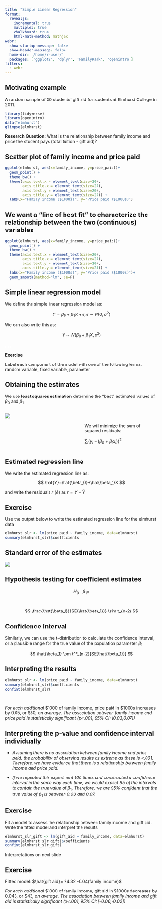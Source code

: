 ```yaml
---
title: "Simple Linear Regression"
format: 
  revealjs:
    incremental: true
    multiplex: true
    chalkboard: true
    html-math-method: mathjax
webr: 
  show-startup-message: false
  show-header-message: false
  home-dir: '/home/r-user/'
  packages: ['ggplot2', 'dplyr', 'FamilyRank', 'openintro']
filters:
  - webr
---
```


## Motivating example

A random sample of 50 students' gift aid for students at Elmhurst College in 2011.

```r
library(tidyverse)
library(openintro)
data("elmhurst")
glimpse(elmhurst)
```

**Research Question**: What is the relationship between family income and price the student pays (total tuition - gift aid)?

## Scatter plot of family income and price paid

```r
ggplot(elmhurst, aes(x=family_income, y=price_paid))+
  geom_point() +
  theme_bw() +
  theme(axis.text.x = element_text(size=20),
        axis.title.x = element_text(size=25),
        axis.text.y = element_text(size=20),
        axis.title.y = element_text(size=25)) +
  labs(x="Family income ($1000s)", y="Price paid ($1000s)")
```

## We want a "line of best fit" to characterize the relationship between the two (continuous) variables

```r
ggplot(elmhurst, aes(x=family_income, y=price_paid))+
  geom_point() +
  theme_bw() +
  theme(axis.text.x = element_text(size=20),
        axis.title.x = element_text(size=25),
        axis.text.y = element_text(size=20),
        axis.title.y = element_text(size=25)) +
  labs(x="Family income ($1000s)", y="Price paid ($1000s)")+
  geom_smooth(method="lm", se=F)
```

## Simple linear regression model

We define the simple linear regression model as:

$$
Y = \beta_0 + \beta_1X + \epsilon, \epsilon \sim N(0,\sigma^2)
$$

We can also write this as:

$$
Y \sim N(\beta_0 + \beta_1X, \sigma^2)
$$

. . .

**Exercise**

Label each component of the model with one of the following terms: random variable, fixed variable, parameter

## Obtaining the estimates

We use **least squares estimation** determine the "best" estimated values of $\beta_0$ and $\beta_1$

::: columns
::: {.column width="50%"}
![](residuals2.png)
:::

::: {.column width="50%"}
 

We will minimize the sum of squared residuals:

$\sum_i (y_i - (\beta_0+\beta_1x_i))^2$
:::
:::

## Estimated regression line

We write the estimated regression line as:

$$
\hat{Y}=\hat{\beta_0}+\hat{\beta_1}X
$$

and write the residuals $r$ ($\hat{e}$) as $r=Y-\hat{Y}$

## Exercise

Use the output below to write the estimated regression line for the elmhurst data

```r
elmhurst_slr <- lm(price_paid ~ family_income, data=elmhurst)
summary(elmhurst_slr)$coefficients
```

## Standard error of the estimates

![](beta1samplingdist.png)

## Hypothesis testing for coefficient estimates

$$H_0: \beta_1 = $$

 

$$
\frac{\hat{\beta_1}}{SE(\hat{\beta_1})} \sim t_{n-2}
$$

## Confidence Interval

Similarly, we can use the t-distribution to calculate the confidence interval, or a plausible range for the true value of the population parameter $\beta_1$

$$
\hat{\beta_1} \pm t^*_{n-2}[SE(\hat{\beta_1})]
$$

## Interpreting the results

```r
elmhurst_slr <- lm(price_paid ~ family_income, data=elmhurst)
summary(elmhurst_slr)$coefficients
confint(elmhurst_slr)
```

 

*For each additional* \$1000 of family income, price paid in \$1000s increases by 0.05, or \$50*, on average. The association between family income and price paid is statistically significant (p\<.001, 95% CI: \[0.03,0.07\])*

## Interpreting the p-value and confidence interval individually

-   *Assuming there is no association between family income and price paid, the probability of observing results as extreme as these is \<.001. Therefore, we have evidence that there is a relationship between family income and price paid.*

-   *If we repeated this experiment 100 times and constructed a confidence interval in the same way each time, we would expect 95 of the intervals to contain the true value of* $\beta_1$. *Therefore, we are 95% confident that the true value of* $\beta_1$ *is between 0.03 and 0.07.*

## Exercise

Fit a model to assess the relationship between family income and gift aid. Write the fitted model and interpret the results.

```r
elmhurst_slr_gift <- lm(gift_aid ~ family_income, data=elmhurst)
summary(elmhurst_slr_gift)$coefficients
confint(elmhurst_slr_gift)
```

Interpretations on next slide

## Exercise

Fitted model: $\hat{gift aid}= 24.32 -0.04(family income)$

*For each additional* \$1000 of family income, gift aid in \$1000s decreases by 0.043, or \$43*, on average. The association between family income and gift aid is statistically significant (p\<.001, 95% CI: \[-0.06,-0.02\])*
